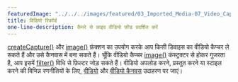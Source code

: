---
featuredImage: "../../../images/featured/03_Imported_Media-07_Video_Capture-thumbnail.png"
title: विडियो रिकॉर्ड
one-line-description: कैमरे से लाइव वीडियो फ़ीड प्रदर्शित करें
---

<a href='https://p5js.org/reference/#/p5/createCapture' target='_blank'>createCapture()</a> 
और <a href='https://p5js.org/reference/#/p5/image' target='_blank'>image()</a> फ़ंक्शन का उपयोग करके आप किसी डिवाइस का वीडियो कैप्चर ले सकते हैं और उसे कैनवास में बना सकते हैं।
चूँकि वीडियो कैप्चर <a href='https://p5js.org/reference/#/p5/image' target='_blank'>image()</a> कंस्ट्रक्टर से होकर गुजरता है, आप इसमें <a href='https://p5js.org/reference/#/p5/filter' target='_blank'>filter()</a> विधि से फ़िल्टर जोड़ सकते हैं।
वीडियो अपलोड करने, प्रस्तुत करने या स्टाइल करने की विभिन्न रणनीतियों के लिए, <a href='https://p5js.org/examples/dom-video.html' target='_blank'>वीडियो</a> और <a href='https://p5js.org/examples/dom-video-canvas.html' target='_blank'>वीडियो कैनवस</a> उदाहरण पर जाएं।